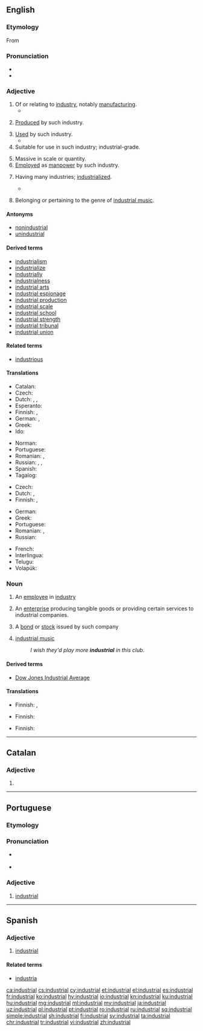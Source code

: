 ==English==

===Etymology===
From {{etyl|fr|en}} {{term|industriel|lang=fr}}

===Pronunciation===
* {{IPA|/ɪnˈdʌstrɪəl/|lang=en}}
* {{audio|en-us-industrial.ogg|Audio (US)|lang=en}}

===Adjective===
{{en-adj}}

# Of or relating to [[industry]], notably [[manufacturing]].
#* {{quote-magazine|date=2013-06-29|volume=407|issue=8842|page=29|magazine={{w|The Economist}}
|title=[http://www.economist.com/news/asia/21580154-forest-fires-bring-record-levels-air-pollution-and-end-not-sight-unspontaneous Unspontaneous combustion]
|passage=Since the mid-1980s, when Indonesia first began to clear its bountiful forests on an '''industrial''' scale in favour of lucrative palm-oil plantations, “haze” has become an almost annual occurrence in South-East Asia. The cheapest way to clear logged woodland is to burn it, producing an acrid cloud of foul white smoke that, carried by the wind, can cover hundreds, or even thousands, of square miles.}}
#: {{usex|lang=en|The '''industrial''' segment of the economy has seen troubles lately.}}
# [[produced|Produced]] by such industry.
#: {{usex|lang=en|Handicraft is less standardized then '''industrial''' products, hence less artistic or rather flawless.}}
# [[used|Used]] by such industry.
#* {{quote-book|year=2006|author={{w|Edwin Black}}
|title=Internal Combustion|chapter=2|url=http://openlibrary.org/works/OL4103950W
|passage=More than a mere source of Promethean sustenance to thwart the cold and cook one's meat, wood was quite simply mankind's first '''industrial''' and manufacturing fuel.}}
# Suitable for use in such industry; industrial-grade.
#: {{usex|lang=en|This is an '''industrial''' product&mdash;it's much too strong for home use.}}
# Massive in scale or quantity.
# [[employed|Employed]] as [[manpower]] by such industry.
# {{context|of a society or country|lang=en}} Having many industries; [[industrialized]].
#* {{quote-magazine|date=2013-07-20|volume=408|issue=8845|magazine={{w|The Economist}}
|title=[http://www.economist.com/news/science-and-technology/http://www.economist.com/news/science-and-technology/21581980-latest-research-suggests-humans-are-not-warriors-their-genes-after-all-old Old soldiers?]
|passage=Whether modern, '''industrial''' man is less or more warlike than his hunter-gatherer ancestors is impossible to determine. The machine gun is so much more lethal than the bow and arrow that comparisons are meaningless.}}
#: {{usex|lang=en|Italy is a part '''industrial''', part rural nation.}}
# {{context|music|lang=en}} Belonging or pertaining to the genre of [[industrial music]].
#: {{usex|lang=en|a track with clashing '''industrial''' beats}}

====Antonyms====
* [[nonindustrial]]
* [[unindustrial]]

====Derived terms====
* [[industrialism]]
* [[industrialize]]
* [[industrially]]
* [[industrialness]]
* [[industrial arts]]
* [[industrial espionage]]
* [[industrial production]]
* [[industrial scale]]
* [[industrial school]]
* [[industrial strength]]
* [[industrial tribunal]]
* [[industrial union]]

====Related terms====
* [[industrious]]

====Translations====
{{trans-top|of or relating to industry}}
* Catalan: {{t+|ca|industrial}}
* Czech: {{t+|cs|průmyslový|m}}
* Dutch: {{t+|nl|industrieel}}, {{t-check|nl|industrie|alt=industrie-}} {{attention|nl|2=was "[[industrie]]-" - assumed inflected form or vocalised spelling; please verify if linking is acceptable. see [[User:Kephir/gadgets/xte#Translation_fixing]]}}, {{t-check|nl|nijverheid|alt=nijverheids-}} {{attention|nl|2=was "[[nijverheid]]s-" - assumed inflected form or vocalised spelling; please verify if linking is acceptable. see [[User:Kephir/gadgets/xte#Translation_fixing]]}}
* Esperanto: {{t|eo|industria}}
* Finnish: {{t+|fi|teollinen}}, {{t+|fi|teollisuus|alt=teollisuus-}}
* German: {{t+|de|industriell}}, {{t+|de|Industrie|alt=Industrie-}}
* Greek: {{t+|el|βιομηχανικός|m}}
* Ido: {{t+|io|industriala}}
{{trans-mid}}
* Norman: {{t|nrf|îndustriel}}
* Portuguese: {{t+|pt|industrial}}
* Romanian: {{t+|ro|industrial}}, {{t|ro|de industrie}}
* Russian: {{t+|ru|промы́шленный}}, {{t+|ru|индустриа́льный}}, {{t+|ru|произво́дственный}}
* Spanish: {{t+|es|industrial}}
* Tagalog: {{t|tl|kalalangin}}
{{trans-bottom}}

{{trans-top|(of a society or country) having many industries}}
* Czech: {{t+|cs|průmyslový|m}}
* Dutch: {{t+|nl|geïndustrialiseerd}}, {{t+|nl|industrieel}}
* Finnish: {{t+|fi|teollinen}}, {{t|fi|teollistunut}}
{{trans-mid}}
* German: {{t+|de|industriell}}
* Greek: {{t+|el|βιομηχανικός|m}}
* Portuguese: {{t+|pt|industrial}}
* Romanian: {{t+|ro|industrial|m}}, {{t|ro|industrializat|m}}
* Russian: {{t+|ru|индустриа́льный}}
{{trans-bottom}}

{{checktrans-top}}
* French: {{t-check|fr|industriel}}
* Interlingua: {{t-check|ia|industrial}}
* Telugu: {{t-check|te|పారిశ్రామిక|tr=paariSraamika|sc=Telu}}
* Volapük: {{t-check|vo|dustodik}}
{{trans-bottom}}

===Noun===
{{en-noun}}

# {{context|dated|19th-mid 20th century|lang=en}} An [[employee]] in [[industry]]
# {{context|business|lang=en}} An [[enterprise]] producing tangible goods or providing certain services to industrial companies.
# {{context|finance|lang=en}} A [[bond]] or [[stock]] issued by such company
# {{context|informal|lang=en}} [[industrial music]]
#: ''I wish they'd play more '''industrial''' in this club.''

====Derived terms====
* [[Dow Jones Industrial Average]]

====Translations====
{{trans-top|employee}}
* Finnish: {{t|fi|tehdastyöläinen}}, {{t|fi|teollisuustyöntekijä}}
{{trans-mid}}
{{trans-bottom}}

{{trans-top|enterprise}}
* Finnish: {{t|fi|teollisuusyritys}}
{{trans-mid}}
{{trans-bottom}}

{{trans-top|employee}}
* Finnish: {{t|fi|teollisuusosake}}
{{trans-mid}}
{{trans-bottom}}

----

==Catalan==

===Adjective===
{{ca-adj|mf}}

# {{l|en|industrial}}

----

==Portuguese==

===Etymology===
{{suffix|indústria|al|alt1=Indústria|gloss1=industry|lang=pt}}

===Pronunciation===
* {{a|PT}} {{IPA|/ĩ.duʃ.ˈtɾjaɫ/|lang=pt}}
* {{hyphenation|in|dus|tri|al|lang=pt}}

===Adjective===
{{pt-adj|industria|l}}

# [[#English|industrial]]

----

==Spanish==

===Adjective===
{{es-adj|pl=industriales}}

# [[#English|industrial]]

====Related terms====
* [[industria]]

[[ca:industrial]]
[[cs:industrial]]
[[cy:industrial]]
[[et:industrial]]
[[el:industrial]]
[[es:industrial]]
[[fr:industrial]]
[[ko:industrial]]
[[hy:industrial]]
[[io:industrial]]
[[kn:industrial]]
[[ku:industrial]]
[[hu:industrial]]
[[mg:industrial]]
[[ml:industrial]]
[[my:industrial]]
[[ja:industrial]]
[[uz:industrial]]
[[pl:industrial]]
[[pt:industrial]]
[[ro:industrial]]
[[ru:industrial]]
[[sq:industrial]]
[[simple:industrial]]
[[sh:industrial]]
[[fi:industrial]]
[[sv:industrial]]
[[ta:industrial]]
[[chr:industrial]]
[[tr:industrial]]
[[vi:industrial]]
[[zh:industrial]]